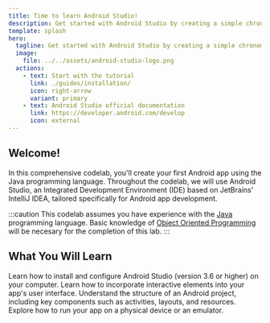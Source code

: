 ```yaml
---
title: Time to learn Android Studio!
description: Get started with Android Studio by creating a simple chronometer application.
template: splash
hero:
  tagline: Get started with Android Studio by creating a simple chronometer application.
  image:
    file: ../../assets/android-studio-logo.png
  actions:
    - text: Start with the tutorial
      link: ./guides/installation/
      icon: right-arrow
      variant: primary
    - text: Android Studio official documentation
      link: https://developer.android.com/develop
      icon: external
---
```



## Welcome!

In this comprehensive codelab, you'll create your first Android app using the Java programming language. Throughout the codelab, we will use Android Studio, an Integrated Development Environment (IDE) based on JetBrains' IntelliJ IDEA, tailored specifically for Android app development.

:::caution
This codelab assumes you have experience with the [Java](https://www.java.com/en/) programming language. Basic knowledge of [Object Oriented Programming](https://en.wikipedia.org/wiki/Object-oriented_programming) will be necesary for the completion of this lab.
:::

## What You Will Learn

<CardGrid stagger>
	<Card title="Setting up Android Studio" icon="laptop">
		Learn how to install and configure Android Studio (version 3.6 or higher) on your computer.
	</Card>
	<Card title="Creating functionality" icon="list-format">
		Learn how to incorporate interactive elements into your app's user interface.
	</Card>
	<Card title="Building your app" icon="setting">
		Understand the structure of an Android project, including key components such as activities, layouts, and resources.
	</Card>
	<Card title="Running your app" icon="right-caret">
		Explore how to run your app on a physical device or an emulator.
	</Card>
</CardGrid>
